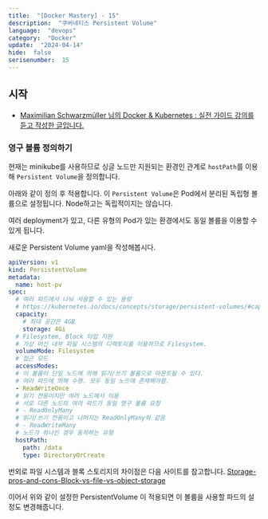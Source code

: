 ```yaml
---
title:  "[Docker Mastery] - 15"
description:  "쿠버네티스 Persistent Volume"
language:  "devops"
category:  "Docker"
update:  "2024-04-14"
hide:  false
serisenumber:  15
---
```


## 시작

- [Maximilian Schwarzmüller 님의 Docker & Kubernetes : 실전 가이드 강의를 듣고 작성한 글입니다.](https://www.udemy.com/course/docker-kubernetes-2022/?couponCode=KEEPLEARNING)

### 영구 볼륨 정의하기

현재는 minikube를 사용하므로 싱글 노드만 지원되는 환경인 관계로 `hostPath`를 이용해 `Persistent Volume`을 정의합니다.

아래와 같이 정의 후 적용합니다. 이 `Persistent Volume`은 Pod에서 분리된 독립형 볼륨으로 설정됩니다. Node하고는 독립적이지는 않습니다.

여러 deployment가 있고, 다른 유형의 Pod가 있는 환경에서도 동일 볼륨을 이용할 수 있게 됩니다.

새로운 Persistent Volume yaml을 작성해봅시다.

```yaml
apiVersion: v1
kind: PersistentVolume
metadata:
  name: host-pv
spec:
  # 여러 파드에서 나눠 사용할 수 있는 용량
  # https://kubernetes.io/docs/concepts/storage/persistent-volumes/#capacity
  capacity:
    # 최대 공간은 4GB
    storage: 4Gi
  # Filesystem, Block 타입 지원
  # 가상 머신 내부 파일 시스템의 디렉토리를 이용하므로 Filesystem.
  volumeMode: Filesystem
  # 접근 모드
  accessModes:
  # 이 볼륨이 단일 노드에 의해 읽기/쓰기 볼륨으로 마운트될 수 있다.
  # 여러 파드에 의해 수행. 모두 동일 노드에 존재해야함.
  - ReadWriteOnce
  # 읽기 전용이지만 여러 노드에서 이용
  # 서로 다른 노드의 여러 파드가 동일 영구 볼륨 요청
  # - ReadOnlyMany
  # 읽기/쓰기 전용이고 나머지는 ReadOnlyMany와 같음
  # - ReadWriteMany
  # 노드가 하나인 경우 동작하는 유형
  hostPath:
    path: /data
    type: DirectoryOrCreate
```

번외로 파일 시스템과 블록 스토리지의 차이점은 다음 사이트를 참고합니다. [Storage-pros-and-cons-Block-vs-file-vs-object-storage](https://www.computerweekly.com/feature/Storage-pros-and-cons-Block-vs-file-vs-object-storage)

이어서 위와 같이 설정한 PersistentVolume 이 적용되면 이 볼륨을 사용할 파드의 설정도 변경해줍니다.

```yaml

```

